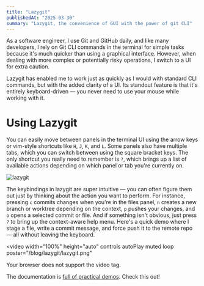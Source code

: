 ```yaml
---
title: "Lazygit"
publishedAt: "2025-03-30"
summary: "Lazygit, the convenience of GUI with the power of git CLI"
---
```


As a software engineer, I use Git and GitHub daily, and like many developers, I rely on Git CLI commands in the terminal for simple tasks because it's much quicker than using a graphical interface. However, when dealing with more complex or potentially risky operations, I switch to a UI for extra caution.

Lazygit has enabled me to work just as quickly as I would with standard CLI commands, but with the added clarity of a UI. Its standout feature is that it's entirely keyboard-driven — you never need to use your mouse while working with it.

# Using Lazygit

You can easily move between panels in the terminal UI using the arrow keys or vim-style shortcuts like `H`, `J`, `K`, and `L`. Some panels also have multiple tabs, which you can switch between using the square bracket keys. The only shortcut you really need to remember is `?`, which brings up a list of available actions depending on which panel or tab you're currently on.

![lazygit](/blog/lazygit/lazygit.png)

The keybindings in lazygit are super intuitive — you can often figure them out just by thinking about the action you want to perform. For instance, pressing `c` commits changes when you're in the files panel, `n` creates a new branch or worktree depending on the context, `p` pushes your changes, and `o` opens a selected commit or file. And if something isn't obvious, just press `?` to bring up the context-aware help menu. Here's a quick demo where I stage a file, write a commit message, and force push it to the remote repo — all without leaving the keyboard.

<video
  width="100%"
  height="auto"
  controls
  autoPlay
  muted
  loop
  poster="/blog/lazygit/lazygit.png"
>
  <source src="/blog/lazygit/lazygit.mov" type="video/mp4" />
  <source src="/blog/lazygit/lazygit.mov" type="video/webm" />
  Your browser does not support the video tag.
</video>

The documentation is [full of practical demos](https://github.com/jesseduffield/lazygit?tab=readme-ov-file#features). Check this out!
